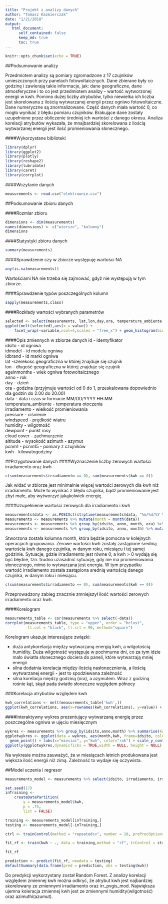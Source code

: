 ```yaml
---
title: "Projekt z analizy danych"
author: "Tomasz Kazmierczak"
date: "1/21/2018"
output:
   html_document:
      self_contained: false
      keep_md: true
      toc: true
---
```


```r
knitr::opts_chunk$set(echo = TRUE)
```

##Podsumowanie analizy

Przedmiotem analizy są pomiary zgromadzone z 17 czujników umieszczonych przy panelach fotowoltaicznych. Dane zbierane były co godzinę i zawierają takie informacje, jak: dane geograficzne, dane atmosferyczne i to co jest przedmiotem analizy - wartość wytworzonej energii w kwh. Pomimo dużej liczby atrybutów, tylko niewielka ich liczba jest skorelowana z ilością wytwarzanej energii przez ogniwo fotowoltaiczne. Dane numeryczne są znormalizowane. Część danych miała wartość 0, co mogło wynikać z błędu pomiaru czujników. Brakujące dane zostały uzupełnione przez obliczenie średniej ich wartości z danego okresu.
Analiza korelacji atrybutów wykazała, że mnajbardziej skorelowana z ilością wytwarzanej energii jest ilość promieniowania słonecznego.


####Wykorzystane biblioteki
```r
library(dplyr)
library(ggplot2)
library(plotly)
library(reshape2)
library(lubridate)
library(caret)
library(corrplot)
```

####Wczytanie danych
```r
measurements <- read.csv("elektrownie.csv")
```

##Podsumowanie zbioru danych

####Rozmiar zbioru
```r
dimensions <- dim(measurements)
names(dimensions) <- c("wiersze", "kolumny")
dimensions
```

####Statystyki zbioru danych
```r
summary(measurements)
```

####Sprawdzenie czy w zbiorze występuję wartości NA
```r
any(is.na(measurements))
```
Wartościami NA nie trzeba się zajmować, gdyż nie występują w tym zbiorze.

####Sprawdzenie typów poszczególnych kolumn
```r
sapply(measurements,class)
```

####Rozkłady wartości wybranych parametrów
```r
selected <- select(measurements, lat,lon,day,ora, temperatura_ambiente, irradiamento, pressure, windspeed, humidity, cloudcoveri,tempi, irri, pressurei,windspeedi, kwh, altitude)
ggplot(melt(selected),aes(x = value)) + 
    facet_wrap(~variable,ncol=4,scales = "free_x") + geom_histogram(bins = 30) + scale_x_continuous(labels = scales::comma)
```

####Opis zmiennych w zbiorze danych
id - identyfikator  
idsito - id ogniwa  
idmodel - id modelu ogniwa  
idbrand - id marki ogniwa  
lat -szerekosc geograficzna w której znajduje się czujnik  
lon - długość geograficzna w której znajduje się czujnik  
ageinmonths - wiek ogniwa fotowoltaicznego  
anno - rok  
day - dzień  
ora - godzina (przyjmuje wartości od 0 do 1, przeskalowana dopowiednio dla godzin do 2.00 do 20.00)  
data - data i czas w formacie MM/DD/YYYY HH:MM  
temperatura_ambiente - temperatura otoczenia  
irradiamento - wielkość promieniowania  
pressure - ciśnienie  
windspeed - prędkość wiatru  
humidity - wilgotność  
dewpoint - punkt rosy  
cloud cover - zachmurzenie  
altitude - wysokość 
azimuth - azymut  
pcnm1 - pcnm15 - pomiary z czujników  
kwh - kilowatogodziny  

##Przygotowanie danych
####Wyznaczenie liczby zerowych wartości irradiamento oraz kwh
```r
c(sum(measurements$irradiamento == 0), sum(measurements$kwh == 0))
```
Jak widać w zbiorze jest minimalnie więcej wartości zerowych dla kwh niż irradiamento. Może to wynikać z błędu czujnika, bądź promieniowanie jest zbyt małe, aby wytworzyć jakąkolwiek energię.

####Uzupełnienie wartości zerowych dla irradiamento i kwh
```r
measurements$data <- as.POSIXct(strptime(measurements$data, "%m/%d/%Y %k:%M", tz="GMT"))
measurements <- measurements %>% mutate(month = month(data))
measurements <- measurements %>% group_by(idsito, anno, month, ora) %>% mutate(kwh = ifelse(kwh == 0, mean(kwh), kwh))
measurements <- measurements %>% group_by(idsito, anno, month) %>% mutate(irradiamento = ifelse(irradiamento == 0 & kwh > 0, mean(irradiamento), irradiamento))
```
Stworzona została kolumna month, która będzie pomocna w kolejnych operacjach grupowania. Zerowe wartości kwh zostały zastąpione średnią wartościa kwh danego czujnika, w danym roku, miesiącu i tej samej godzinie.
Sytuacje, gdzie irradiamento jest równe 0, a kwh > 0 wydają się być błędne, tzn. trudno uzasadnić sytuację, gdy nie ma promieniowania słonecznego, mimo to wytwarzana jest energia. W tym przypadku wartość irradiamento została zastąpiona srednią wartością danego czujnika, w danym roku i miesiącu.

```r
c(sum(measurements$irradiamento == 0), sum(measurements$kwh == 0))
```
Przeprowadzony zabieg znacznie zmniejszył ilość wartości zerowych irradiamento oraz kwh.

####Korelogram
```r
measurements_table <- cor(measurements %>% select(-data))
corrplot(measurements_table, type = "upper", order = "hclust", 
          tl.col = "black", tl.srt = 90, method="square")
```
   
Korelogram ukazuje interesujące związki:  

* duża antykorelacja między wytwarzaną energią kwh, a wilgotością humidity. Duża wilgotność występuje w pochmurne dni, co za tym idzie mało światła słonecznego dociera do paneli, które wytwarzają mniej energii
* silna dodatnia korelacja między ilością nasłonecznienia, a ilością wytwarzanej energii - jest to spodziewana zależność
* silna korelacja między godziną (ora), a azymutem. Wraz z godziną rośnie kąt, skąd pada światło słoneczne względem północy

###Korelacja atrybutów względem kwh
```r
kwh_correlations <- melt(measurements_table['kwh',])
ggplot(kwh_correlations, aes(x=rownames(kwh_correlations), y=value)) + geom_bar(stat="identity") +labs(title = "Korelacja względem atrybutu kwh", x = "Atrybuty", y = "Wartość korelacji") + coord_flip()
```

####Interaktywny wykres prezentujący wytwarzaną energię przez poszczególne ogniwa w ujęciu miesięcznym
```r
wykres <- measurements %>% group_by(idsito,anno,month) %>% summarise(kwh = sum(kwh))
ggplotwykres <- ggplot(data = wykres, aes(month,kwh, frame=idsito, color=factor(anno))) + 
  geom_point() + labs(x="miesiac", y="kwh", color="rok") + scale_y_continuous(limits = c(0, 140))
ggplotly(ggplotwykres,dynamicTicks = TRUE,width = NULL, height = NULL)

```
Na wykresie można zauważyć, że w miesiącach letnich produkowana jest większa ilość energii niż zimą. Zależność to wydaje się oczywista.

##Model uczenia i regresor
```r
measurements_model <- measurements %>% select(idsito, irradiamento, irr_pvgis_mod, humidity, azimuthi, altitude, irri, tempi, ora, day, kwh, month, anno)

set.seed(17)
inTraining <- 
    createDataPartition(
        y = measurements_model$kwh,
        p = .75,
        list = FALSE)

training <- measurements_model[inTraining,]
testing <- measurements_model[-inTraining,]

ctrl <- trainControl(method = "repeatedcv", number = 10, preProcOptions = c("center", "scale"))

fit_rf <- train(kwh ~ ., data = training,method = "rf", trControl = ctrl, ntree = 10)

fit_rf
```

```r
prediction <- predict(fit_rf, newdata = testing)
defaultSummary(data.frame(pred = prediction, obs = testing$kwh))
```
Do predykcji wykorzystany został Random Forest. Z analizy korelacji względem zmiennej kwh można odkryć, że atrybut kwh jest najbardziej skorelowany ze zmiennymi irradiamento oraz irr_pvgis_mod. Największa ujemna koleracja zmiennej kwh jest ze zmiennymi humidity(wilgotność) oraz azimuthi(azumut).